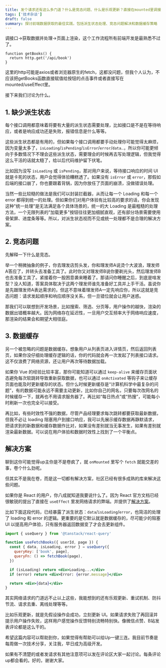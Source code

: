```yaml
---
title: 发个请求还有这么多门道？什么是竞态问题、什么是乐观更新？直接在mounted里调接口不行吗？
tags: ['技术杂谈']
draft: false
summary: 探讨前端数据获取的最佳实践，包括派生状态处理、竞态问题解决和数据缓存策略
---
```


调接口→获取数据并处理→页面上渲染，这个工作流程所有前端开发是最熟悉不过了。

```tsx
function getBooks() {
  return http.get('/api/book')
}
```

这里的http可能是axios或者浏览器原生的fetch，这都没问题，但我个人认为，不应该把getBooks函数直接赋值给按钮的点击事件或者直接写在mounted/useEffect里。

接下来我们讨论为什么。

## 1. 缺少派生状态

每个接口调用都意味着将要有大量的派生状态需要处理，比如接口是不是在等待响应，或者是响应成功还是失败，报错信息是什么等等。

这些派生状态都是有用的，但如果每个接口调用都要手动处理你可能觉得太麻烦，因为变量太多了，`isLoading`/`isPending`/`isError`/`error`/`data`..，所以你可能更倾向于多数情况下不理会这些派生状态，需要理会的时候再去写处理逻辑，但我觉得这么干活的话就太糙了，给以后代码维护留下伏笔。

比如因为没写 `isLoading` 或 `isPending`，那对用户来说，等待接口响应的时间 UI 就是卡死的状态，用户会觉得体验糟糕透了。如果没有 `isError` 或 `error`，那假如后端的接口崩了，你也要跟着背锅，因为你放任了页面的崩溃，没做错误处理。

当然一些比较糙的做法是我们可以封装拦截器，从而让每一个 Loading 和每一个 error 都得到统一的处理。但如果你们对用户体验有比较高的要求的话，你会发现这种"统一处理"是无法满足各个具体场景的，统一的大 Loading 是最粗糙的处理方法，一个无限列表的"加载更多"按钮往往更加细腻直观，还有部分场景需要使用骨架屏、进度条等等。所以，对派生状态视而不见或统一处理都不是合理的解决方案。

## 2. 竞态问题

先解释一下什么是竞态。

举一个稍微抽象的例子，你去理发店剪头发，你和理发师A说烫个大波浪，理发师A答应了，并转头去准备工具了。此时你又对理发师B说你要剃光头，然后理发师B也去准备工具了。紧接着你一股困意袭来睡着了。那请问你睡醒之后，到底是啥发型？没人知道，答案具体取决于这两个理发师谁先准备好工具并上手干活。虽说你是先跟理发师A表达需求的，但这不意味着理发师A一定先响应你，所以这就是竞态问题：请求发起顺序和响应顺序没关系，但一旦错位就会让用户迷惑。

那我们可以联想到开发场景，比如搜索、筛选、分页等，用户操作的越快，渲染的数据出错概率越大。因为网络存在延迟性，一旦用户交互频率大于网络响应速度，那渲染的结果会和期望大相径庭。

## 3. 数据缓存

另一个被忽略的问题是数据缓存。想象用户从列表页进入详情页，然后返回列表页，如果你没仔细处理缓存逻辑的话，你的代码就会再一次发起了列表接口请求。这不仅浪费了网络资源，还让用户再次等待数据加载。

如果你 Vue 的经验比较丰富，那你可能知道可以通过 `keep-alive` 来缓存页面状态避免每次软跳转导致重新获取数据，也可以通过 `onActivated` 等钩子来让缓存页面也能及时更新缓存的状态。但什么时候更新缓存是“计算机科学中最复杂的问题”，有的数据可能永远不需要主动更新，比如你自己的网名，只要每次改网名的时候缓存一下，就再也不用请求服务器了。再比如“每日热点”或“热搜”，可能每小时刷新一次也完全可以接受。

再比如，有些时效性不强的数据，尽管产品经理要求每次跳转都要获取最新数据，但我不必让 loading 阻塞用户到接口响应，我可以先展示缓存数据再静默请求，把请求到的新数据和缓存数据作比对，如果没有差别就当无事发生，如果有差别就渲染最新数据。可以说在用户体验和数据时效性上找到了一个平衡点。

## 解决方案

聊到这你可能觉得up主你是不是卷疯了，就 `onMounted` 里写个 `fetch` 就能交差的事，卷个什么劲呢。

但其实不是我在卷，而是这一切都有解决方案，社区已经有很多成熟的库来解决这些问题。

如果你是 React 的用户，你八成就知道我要说什么了。因为 React 官方文档已经很敏锐的提出了直接在 `useEffect` 里发网络请求的弊端。并提供了[解决方案](https://zh-hans.react.dev/learn/synchronizing-with-effects#fetching-data)。

比如下面这段代码，已经暴露了派生状态：`data`/`isLoading`/`error`，也简洁的处理了 loading 和 error 的逻辑。更重要的是它默认就是数据缓存的，尽可能少的阻塞 UI 以提高用户体验，只有服务器返回数据变了才会去更新组件。

```jsx
import { useQuery } from '@tanstack/react-query'

function useFetchBooks({ userId, page }) {
  const { data, isLoading, error } = useQuery({
    queryKey: ['book', page],
    queryFn: () => fetchBook(page),
  })

  if (isLoading) return <div>Loading...</div>
  if (error) return <div>Error: {error.message}</div>

  return <div>{data}</div>
}
```

其实网络请求的门道远不止以上这些，我能想到的还有乐观更新、重试机制、防抖节流、请求去重、离线处理等等。

比如乐观更新，就是先假设操作会成功，立刻更新 UI。如果请求失败了再回滚并提示用户操作失败，这样用户感觉操作反馈特别流畅特别快。像微信点赞、B站发表评论都是这么干的。

希望这篇内容可以帮助到你，如果觉得有帮助可以给Up一键三连。我目前节奏是每周做一次技术分享，关注我，早日成为高级开发。

如果有不清楚的或者发请求有其他注意项可以发在评论区大家一起讨论。每条评论up都会看的。好的，谢谢大家。
